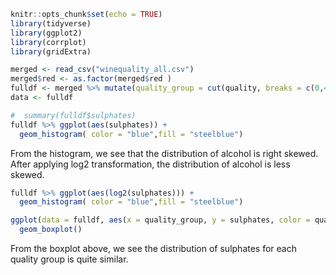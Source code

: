 

```r
knitr::opts_chunk$set(echo = TRUE)
library(tidyverse)
library(ggplot2)
library(corrplot)
library(gridExtra)
```


```r
merged <- read_csv("winequality_all.csv")
merged$red <- as.factor(merged$red )
fulldf <- merged %>% mutate(quality_group = cut(quality, breaks = c(0,4,6,10),labels=c("lo", "mid", "hi"))) 
data <- fulldf

```


```r
#  summary(fulldf$sulphates)
fulldf %>% ggplot(aes(sulphates)) + 
  geom_histogram( color = "blue",fill = "steelblue")
```

From the histogram, we see that the distribution of alcohol is right skewed. After applying log2 transformation, the distribution of alcohol is less skewed. 

```r
fulldf %>% ggplot(aes(log2(sulphates))) + 
  geom_histogram( color = "blue",fill = "steelblue")
```

```r
ggplot(data = fulldf, aes(x = quality_group, y = sulphates, color = quality_group)) +
  geom_boxplot()
```

From the boxplot above, we see the distribution of sulphates for each quality group is quite similar. 